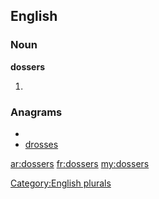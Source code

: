 ==English==

===Noun===
'''dossers'''

# {{plural of|[[dosser]]}}

===Anagrams===
* {{alphagram|deorsss}}
* [[drosses#English|drosses]]


[[Category:English plurals]]

[[ar:dossers]]
[[fr:dossers]]
[[my:dossers]]